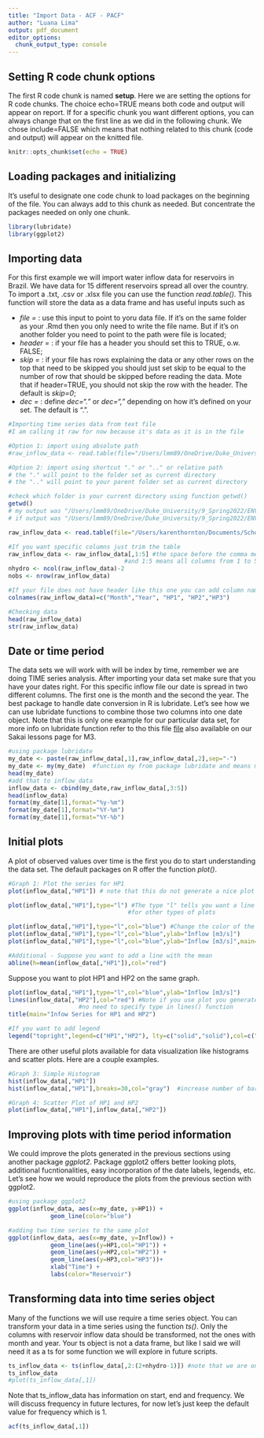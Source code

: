 ```yaml
---
title: "Import Data - ACF - PACF"
author: "Luana Lima"
output: pdf_document
editor_options: 
  chunk_output_type: console
---
```


## Setting R code chunk options

The first R code chunk is named **setup**. Here we are setting the options for R code chunks. The choice echo=TRUE means both code and output will appear on report. If for a specific chunk you want different options, you can always change that on the first line as we did in the following chunk. We chose include=FALSE which means that nothing related to this chunk (code and output) will appear on the knitted file.

```r
knitr::opts_chunk$set(echo = TRUE) 
```


## Loading packages and initializing

It's useful to designate one code chunk to load packages on the beginning of the file. You can always add to this chunk as needed. But concentrate the packages needed on only one chunk.

```r
library(lubridate)
library(ggplot2)

```

## Importing data

For this first example we will import water inflow data for reservoirs in Brazil. We have data for 15 different reservoirs spread all over the country. To import a .txt, .csv or .xlsx file you can use the function *read.table()*. This function will store the data as a data frame and has useful inputs such as

* *file = * : use this input to point to yoru data file. If it's on the same folder as your .Rmd then you only need to write the file name. But if it's on another folder you need to point to the path were file is located;
* *header =* : if your file has a header you should set this to TRUE, o.w. FALSE;
* *skip =* : if your file has rows explaining the data or any other rows on the top that need to be skipped you should just set skip to be equal to the number of row that should be skipped before reading the data. Mote that if header=TRUE, you should not skip the row with the header. The default is *skip=0*;
* *dec =* : define *dec="."* or *dec=","* depending on how it's defined on your set. The default is ".".

```r
#Importing time series data from text file
#I am calling it raw for now because it's data as it is in the file

#Option 1: import using absolute path
#raw_inflow_data <- read.table(file="/Users/lmm89/OneDrive/Duke_University/9_Spring2022/ENV790_TSA/Git_Repo/ENV790_TimeSeriesAnalysis_Sp2022_v2/Data/inflowtimeseries.txt",header=FALSE,skip=0)

#Option 2: import using shortcut "." or ".." or relative path
# the "." will point to the folder set as current directory
# the ".." will point to your parent folder set as current directory

#check which folder is your current directory using function getwd()
getwd()
# my output was "/Users/lmm89/OneDrive/Duke_University/9_Spring2022/ENV790_TSA/Git_Repo/ENV790_TimeSeriesAnalysis_Sp2022_v2" meaning current directory is my project folder, therefore I only need to use "."
# if output was "/Users/lmm89/OneDrive/Duke_University/9_Spring2022/ENV790_TSA/Git_Repo/ENV790_TimeSeriesAnalysis_Sp2022_v2/Lessons" then I would need to use ".."

raw_inflow_data <- read.table(file="/Users/karenthornton/Documents/School/Grad School/Year 2/Semester 2/Time Series/TimeSeriesAnalysis_Sp23/Data/inflowtimeseries.txt",header=FALSE,skip=0)

#If you want specific columns just trim the table
raw_inflow_data <- raw_inflow_data[,1:5] #the space before the comma means you want all rows
                                 #and 1:5 means all columns from 1 to 5
nhydro <- ncol(raw_inflow_data)-2
nobs <- nrow(raw_inflow_data) 

#If your file does not have header like this one you can add column names after creating the data frame
colnames(raw_inflow_data)=c("Month","Year", "HP1", "HP2","HP3")

#Checking data
head(raw_inflow_data)
str(raw_inflow_data)
```
## Date or time period

The data sets we will work with will be index by time, remember we are doing TIME series analysis. After importing your data set make sure that you have your dates right. For this specific inflow file our date is spread in two different columns. The first one is the month and the second the year. The best package to handle date conversion in R is lubridate. Let's see how we can use lubridate functions to combine those two columns into one date object. Note that this is only one example for our particular data set, for more info on lubridate function refer to tho this file [file](https://evoldyn.gitlab.io/evomics-2018/ref-sheets/R_lubridate.pdf) also available on our Sakai lessons page for M3.

```r
#using package lubridate
my_date <- paste(raw_inflow_data[,1],raw_inflow_data[,2],sep="-")
my_date <- my(my_date)  #function my from package lubridate and means month year
head(my_date)
#add that to inflow_data 
inflow_data <- cbind(my_date,raw_inflow_data[,3:5])
head(inflow_data)
format(my_date[1],format="%y-%m")
format(my_date[1],format="%Y-%m")
format(my_date[1],format="%Y-%b")


```

## Initial plots

A plot of observed values over time is the first you do to start understanding the data set. The default packages on R offer the function *plot()*. 

```r
#Graph 1: Plot the series for HP1
plot(inflow_data[,"HP1"]) # note that this do not generate a nice plot

plot(inflow_data[,"HP1"],type="l") #The type "l" tells you want a line plot check help(plot) 
                                  #for other types of plots

plot(inflow_data[,"HP1"],type="l",col="blue") #Change the color of the series
plot(inflow_data[,"HP1"],type="l",col="blue",ylab="Inflow [m3/s]") 
plot(inflow_data[,"HP1"],type="l",col="blue",ylab="Inflow [m3/s]",main="Historical Inflow Data for HP1") 

#Additional - Suppose you want to add a line with the mean
abline(h=mean(inflow_data[,"HP1"]),col="red")
```

Suppose you want to plot HP1 and HP2 on the same graph.

```r
plot(inflow_data[,"HP1"],type="l",col="blue",ylab="Inflow [m3/s]") 
lines(inflow_data[,"HP2"],col="red") #Note if you use plot you generate a new graph 
                    #no need to specify type in lines() function
title(main="Infow Series for HP1 and HP2")

#If you want to add legend
legend("topright",legend=c("HP1","HP2"), lty=c("solid","solid"),col=c("blue","red"))
```

There are other useful plots available for data visualization like histograms and scatter plots. Here are a couple examples.

```r
#Graph 3: Simple Histogram
hist(inflow_data[,"HP1"])
hist(inflow_data[,"HP1"],breaks=30,col="gray")  #increase number of bars with breaks input

#Graph 4: Scatter Plot of HP1 and HP2
plot(inflow_data[,"HP1"],inflow_data[,"HP2"])
```


## Improving plots with time period information

We could improve the plots generated in the previous sections using another package *ggplot2*. Package ggplot2 offers better looking plots, additional fucntionalities, easy incorporation of the date labels, legends, etc.  Let's see how we would reproduce the plots from the previous section with ggplot2.

```r
#using package ggplot2
ggplot(inflow_data, aes(x=my_date, y=HP1)) +
            geom_line(color="blue")

#adding two time series to the same plot
ggplot(inflow_data, aes(x=my_date, y=Inflow)) +
            geom_line(aes(y=HP1,col="HP1")) +
            geom_line(aes(y=HP2,col="HP2")) +
            geom_line(aes(y=HP3,col="HP3"))+
            xlab("Time") +
            labs(color="Reservoir")
```
## Transforming data into time series object

Many of the functions we will use require a time series object. You can transform your data in a time series using the function *ts()*. Only the columns with reservoir inflow data should be transformed, not the ones with month and year. Your ts object is not a data frame, but like I said we will need it as a ts for some function we will explore in future scripts.

```r
ts_inflow_data <- ts(inflow_data[,2:(2+nhydro-1)]) #note that we are only transforming columns with inflow data, not the date columns
ts_inflow_data
#plot(ts_inflow_data[,1])
```

Note that ts_inflow_data has information on start, end and frequency. We will discuss frequency in future lectures, for now let's just keep the default value for frequency which is 1.

```r
acf(ts_inflow_data[,1])

```

